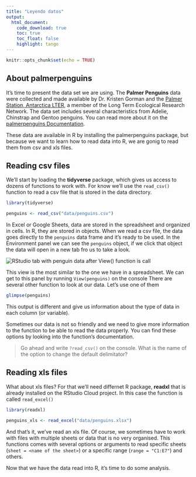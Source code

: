 ```yaml
---
title: "Leyendo datos"
output: 
  html_document:
    code_download: true
    toc: true
    toc_float: false
    highlight: tango
---
```


```r
knitr::opts_chunk$set(echo = TRUE)
```

## About palmerpenguins

It's time to present the data set we are using. The **Palmer Penguins** data were collected and made available by Dr. Kristen Gorman and the [Palmer Station, Antarctica LTER](https://pal.lternet.edu/), a member of the Long Term Ecological Research Network. The data set includes several characteristics from Adelie, Chinstrap and Gentoo penguins. You can read more about it on the [palmerpenguins Documentation](https://allisonhorst.github.io/palmerpenguins/). 

These data are available in R by installing the palmerpenguins package, but because we want to learn how to read data into R, we are gonig to read them from csv and xls files.

## Reading csv files

We'll start by loading the **tidyverse** package, which gives us access to dozens of functions to work with. For know we'll use the `read_csv()` function to read a csv file that is stored in the data directory. 

```r
library(tidyverse)

penguins <- read_csv("data/penguins.csv")
```

In Excel or Google Sheets, data are stored in the spreadsheet and organized in cells. In R, they are stored in objects. When we read a csv file, the data goes directly to the `penguins` data frame and it's ready to be used. In the Environment panel we can see the `penguins` object, if we click that object the data will open in a new tab fro us to take a look. 

<img src="img/view_in_rstudio.png" alt="RStudio tab with penguin data after View() function is call" />

This view is the most similar to the one we have in a spreadsheet. We can get to this panel by running `View(penguins)` on the console  There are several other function to look at our data.  Let's use one of them

```r
glimpse(penguins)
```

This output is different and give us information about the type of data in each column (or variable).

Sometimes our data is not so friendly and we need to give more information to the function to be able to read the data properly. You can find these options by looking into the function's documentation. 

> Go ahead and write `?read_csv()` on the console. What is the name of the option to change the default delimitator?

## Reading xls files

What about xls files? For that we'll need differnet R package, **readxl** that is already installed on the RStudio Cloud project. In this case the function is called `read_excel()`

```r
library(readxl)

penguins_xls <- read_excel("data/penguins.xlsx")
```

And that's it, we've read an xls file. Of course, we sometimes have to work with files with multiple sheets or data that is no very organised. This functions comes with several options or arguments to read specific sheets (`sheet = <name of the sheet>`) or a specific range (`range = "C1:E7"`) and others. 

Now that we have the data read into R, it's time to do some analysis. 
